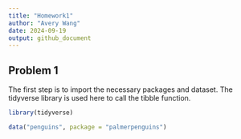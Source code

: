 ```yaml
---
title: "Homework1"
author: "Avery Wang"
date: 2024-09-19
output: github_document
---
```


## Problem 1

The first step is to import the necessary packages and dataset. The tidyverse library is used here to call the tibble function.

```r
library(tidyverse)

data("penguins", package = "palmerpenguins")
```
